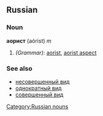 ==Russian==
===Noun===
'''аорист''' (aórist) ''m''

#''(Grammar):'' [[aorist]], [[aorist aspect]]

===See also===
*[[несовершенный вид]]
*[[однократный вид]]
*[[совершенный вид]]

[[Category:Russian nouns]]